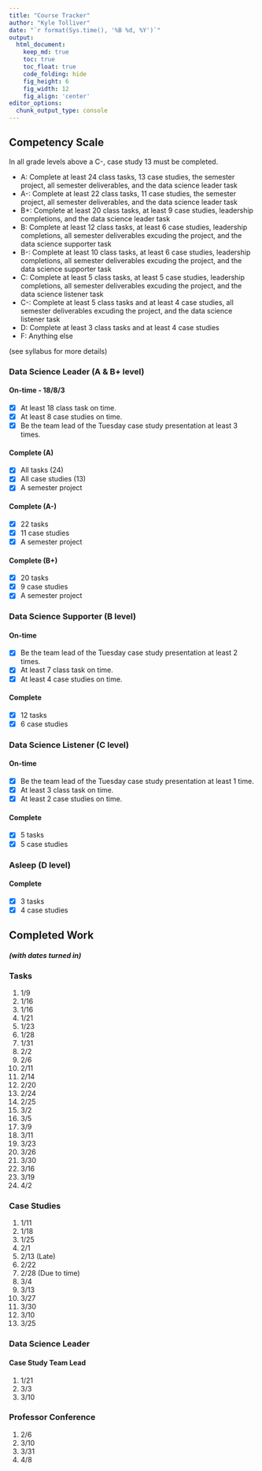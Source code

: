 ```yaml
---
title: "Course Tracker"
author: "Kyle Tolliver"
date: "`r format(Sys.time(), '%B %d, %Y')`"
output:
  html_document:  
    keep_md: true
    toc: true
    toc_float: true
    code_folding: hide
    fig_height: 6
    fig_width: 12
    fig_align: 'center'
editor_options: 
  chunk_output_type: console
---
```


## Competency Scale

In all grade levels above a C-, case study 13 must be completed.

* A: Complete at least 24 class tasks, 13 case studies, the semester project, all semester deliverables, and the data science leader task    
* A-: Complete at least 22 class tasks, 11 case studies, the semester project, all semester deliverables, and the data science leader task
* B+: Complete at least 20 class tasks, at least 9 case studies, leadership completions, and the data science leader task
* B: Complete at least 12 class tasks, at least 6 case studies, leadership completions, all semester deliverables excuding the project, and the data science supporter task
* B-: Complete at least 10 class tasks, at least 6 case studies, leadership completions, all semester deliverables excuding the project, and the data science supporter task
* C: Complete at least 5 class tasks, at least 5 case studies, leadership completions, all semester deliverables excuding the project, and the data science listener task
* C-: Complete at least 5 class tasks and at least 4 case studies, all semester deliverables excuding the project, and the data science listener task
* D: Complete at least 3 class tasks and at least 4 case studies
* F: Anything else

(see syllabus for more details)

### Data Science Leader (A & B+ level)

#### On-time - 18/8/3

* [X] At least 18 class task on time.
* [X] At least 8 case studies on time.
* [X] Be the team lead of the Tuesday case study presentation at least 3 times.

#### Complete (A)

* [X] All tasks (24)
* [X] All case studies (13)
* [X] A semester project 

#### Complete (A-)

* [X] 22 tasks
* [X] 11 case studies
* [X] A semester project 

#### Complete (B+)

* [X] 20 tasks
* [X] 9 case studies
* [X] A semester project 

### Data Science Supporter (B level)

#### On-time

* [X] Be the team lead of the Tuesday case study presentation at least 2 times.
* [X] At least 7 class task on time.
* [X] At least 4 case studies on time.

#### Complete

* [X] 12 tasks 
* [X] 6 case studies

### Data Science Listener (C level)

#### On-time

* [X] Be the team lead of the Tuesday case study presentation at least 1 time.
* [X] At least 3 class task on time.
* [X] At least 2 case studies on time.

#### Complete

* [X] 5 tasks 
* [X] 5 case studies 

### Asleep (D level)

#### Complete

* [X] 3 tasks 
* [X] 4 case studies 

## Completed Work    
####  *(with dates turned in)*

### Tasks

1.  1/9
2.  1/16
3.  1/16
4.  1/21
5.  1/23
6.  1/28
7.  1/31 
8.  2/2
9.  2/6
10. 2/11
11. 2/14
12. 2/20
13. 2/24
14. 2/25 
15. 3/2
16. 3/5
17. 3/9
18. 3/11
19. 3/23
20. 3/26
21. 3/30
22. 3/16
23. 3/19
24. 4/2

### Case Studies

1. 1/11
2. 1/18
3. 1/25
4. 2/1
5. 2/13 (Late)
6. 2/22
7. 2/28 (Due to time) 
8. 3/4
9. 3/13
10. 3/27
11. 3/30
12. 3/10
13. 3/25

### Data Science Leader             
#### Case Study Team Lead

1. 1/21
2. 3/3
3. 3/10

### Professor Conference

1. 2/6
2. 3/10
3. 3/31
4. 4/8